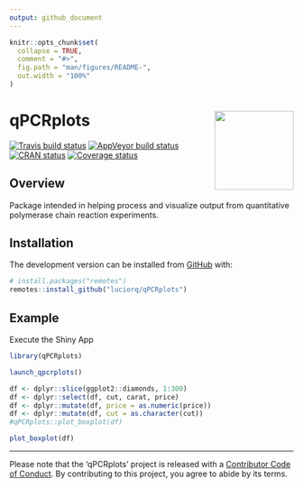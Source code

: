 ```yaml
---
output: github_document
---
```


<!-- README.md is generated from README.Rmd. Please edit that file -->

```r
knitr::opts_chunk$set(
  collapse = TRUE,
  comment = "#>",
  fig.path = "man/figures/README-",
  out.width = "100%"
)
```

# qPCRplots <img src="man/figures/logo.png" align="right" height=140/>

[![Travis build status](https://travis-ci.com/luciorq/qPCRplots.svg?branch=master)](https://travis-ci.com/luciorq/qPCRplots)
[![AppVeyor build status](https://ci.appveyor.com/api/projects/status/github/luciorq/qPCRplots?branch=master&svg=true)](https://ci.appveyor.com/project/luciorq/qPCRplots)
[![CRAN status](https://www.r-pkg.org/badges/version/qPCRplots)](https://cran.r-project.org/package=qPCRplots)
[![Coverage status](https://codecov.io/gh/luciorq/qPCRplots/branch/master/graph/badge.svg)](https://codecov.io/github/luciorq/qPCRplots?branch=master)

## Overview

Package intended in helping process and visualize output from quantitative polymerase chain reaction experiments.

## Installation

<!--
You can install the released version of qPCRplots from [CRAN](https://CRAN.R-project.org) with:

``` r
## install.packages("qPCRplots")
```
-->

The development version can be installed from [GitHub](https://github.com/) with:

``` r
# install.packages("remotes")
remotes::install_github("luciorq/qPCRplots")
```

## Example

Execute the Shiny App

```r
library(qPCRplots)
```


```r
launch_qpcrplots()
```

```r
df <- dplyr::slice(ggplot2::diamonds, 1:300)
df <- dplyr::select(df, cut, carat, price)
df <- dplyr::mutate(df, price = as.numeric(price))
df <- dplyr::mutate(df, cut = as.character(cut))
#qPCRplots::plot_boxplot(df)
```

```r
plot_boxplot(df)
```

----

 Please note that the 'qPCRplots' project is released with a [Contributor Code of Conduct](CODE_OF_CONDUCT.md). By contributing to this project, you agree to abide by its terms.
